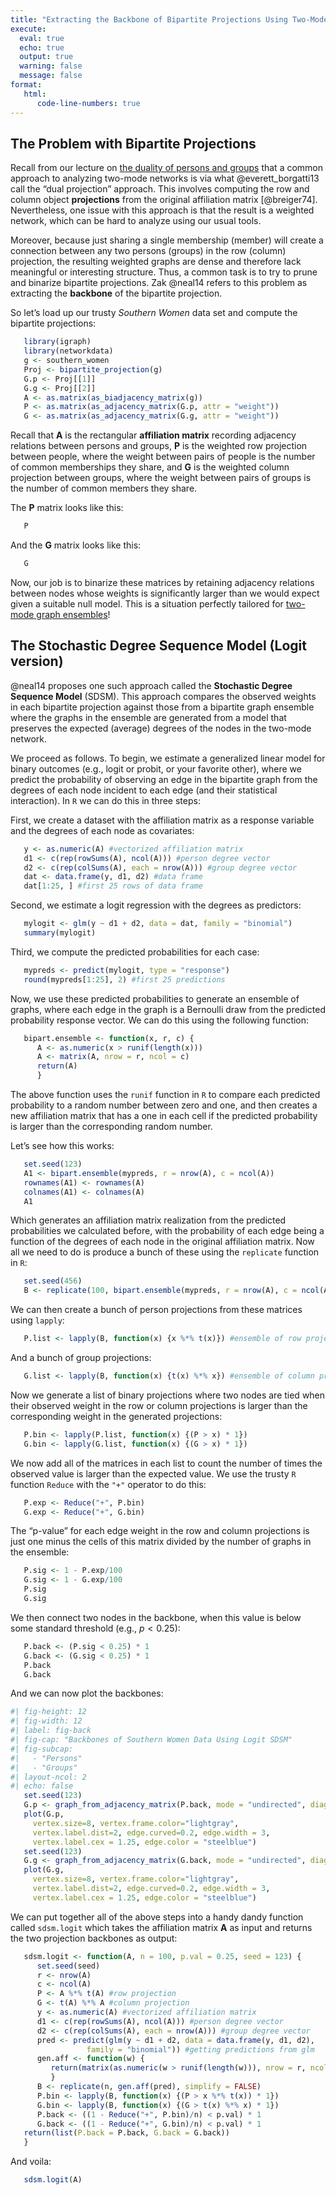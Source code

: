 ```yaml
---
title: "Extracting the Backbone of Bipartite Projections Using Two-Mode Graph Ensembles"
execute: 
  eval: true
  echo: true
  output: true
  warning: false
  message: false
format: 
   html:
      code-line-numbers: true
---
```


## The Problem with Bipartite Projections

Recall from our lecture on [the duality of persons and groups](tm-duality.qmd) that a common approach to analyzing two-mode networks is via what @everett_borgatti13 call the "dual projection" approach. This involves computing the row and column object **projections** from the original affiliation matrix [@breiger74]. Nevertheless, one issue with this approach is that the result is a weighted network, which can be hard to analyze using our usual tools. 

Moreover, because just sharing a single membership (member) will create a connection between any two persons (groups) in the row (column) projection, the resulting weighted graphs are dense and therefore lack meaningful or interesting structure. Thus, a common task is to try to prune and binarize bipartite projections. Zak @neal14 refers to this problem as extracting the **backbone** of the bipartite projection. 

So let's load up our trusty *Southern Women* data set and compute the bipartite projections:

```r
   library(igraph)
   library(networkdata)
   g <- southern_women
   Proj <- bipartite_projection(g)
   G.p <- Proj[[1]]
   G.g <- Proj[[2]]
   A <- as.matrix(as_biadjacency_matrix(g))
   P <- as.matrix(as_adjacency_matrix(G.p, attr = "weight"))
   G <- as.matrix(as_adjacency_matrix(G.g, attr = "weight"))
```

Recall that $\mathbf{A}$ is the rectangular **affiliation matrix** recording adjacency relations between persons and groups, $\mathbf{P}$ is the weighted row projection between people, where the weight between pairs of people is the number of common memberships they share, and $\mathbf{G}$ is the weighted column projection between groups, where the weight between pairs of groups is the number of common members they share.

The $\mathbf{P}$ matrix looks like this:

```r
   P
```

And the $\mathbf{G}$ matrix looks like this:

```r
   G
```

Now, our job is to binarize these matrices by retaining adjacency relations between nodes whose weights is significantly larger than we would expect given a suitable null model. This is a situation perfectly tailored for [two-mode graph ensembles](tm-null.qmd)!

## The Stochastic Degree Sequence Model (Logit version)

@neal14 proposes one such approach called the **Stochastic Degree Sequence Model** (SDSM). This approach compares the observed weights in each bipartite projection against those from a bipartite graph ensemble where the graphs in the ensemble are generated from a model that preserves the expected (average) degrees of the nodes in the two-mode network. 

We proceed as follows. To begin, we estimate a generalized linear model for binary outcomes (e.g., logit or probit, or your favorite other), where we predict the probability of observing an edge in the bipartite graph from the degrees of each node incident to each edge (and their statistical interaction). In `R` we can do this in three steps:

First, we create a dataset with the affiliation matrix as a response variable and the degrees of each node as covariates:

```r
   y <- as.numeric(A) #vectorized affiliation matrix
   d1 <- c(rep(rowSums(A), ncol(A))) #person degree vector
   d2 <- c(rep(colSums(A), each = nrow(A))) #group degree vector
   dat <- data.frame(y, d1, d2) #data frame
   dat[1:25, ] #first 25 rows of data frame
```

Second, we estimate a logit regression with the degrees as predictors:

```r
   mylogit <- glm(y ~ d1 + d2, data = dat, family = "binomial")
   summary(mylogit)
```

Third, we compute the predicted probabilities for each case:

```r
   mypreds <- predict(mylogit, type = "response")
   round(mypreds[1:25], 2) #first 25 predictions
```

Now, we use these predicted probabilities to generate an ensemble of graphs, where each edge in the graph is a Bernoulli draw from the predicted probability response vector. We can do this using the following function:

```r
   bipart.ensemble <- function(x, r, c) {
      A <- as.numeric(x > runif(length(x)))
      A <- matrix(A, nrow = r, ncol = c)
      return(A)
      }
```

The above function uses the `runif` function in `R` to compare each predicted probability to a random number between zero and one, and then creates a new affiliation matrix that has a one in each cell if the predicted probability is larger than the corresponding random number. 

Let's see how this works:

```r
   set.seed(123)
   A1 <- bipart.ensemble(mypreds, r = nrow(A), c = ncol(A))
   rownames(A1) <- rownames(A)
   colnames(A1) <- colnames(A)
   A1
```

Which generates an affiliation matrix realization from the predicted probabilities we calculated before, with the probability of each edge being a function of the degrees of each node in the original affiliation matrix. Now all we need to do is produce a bunch of these using the `replicate` function in `R`:

```r
   set.seed(456)
   B <- replicate(100, bipart.ensemble(mypreds, r = nrow(A), c = ncol(A)), simplify = FALSE)
```

We can then create a bunch of person projections from these matrices using `lapply`:

```r
   P.list <- lapply(B, function(x) {x %*% t(x)}) #ensemble of row projections
```

And a bunch of group projections:

```r
   G.list <- lapply(B, function(x) {t(x) %*% x}) #ensemble of column projections
```

Now we generate a list of binary projections where two nodes are tied when their observed weight in the row or column projections is larger than the corresponding weight in the generated projections:

```r
   P.bin <- lapply(P.list, function(x) {(P > x) * 1})
   G.bin <- lapply(G.list, function(x) {(G > x) * 1})
```

We now add all of the matrices in each list to count the number of times the observed value is larger than the expected value. We use the trusty `R` function `Reduce` with the `"+"` operator to do this:

```r
   P.exp <- Reduce("+", P.bin)
   G.exp <- Reduce("+", G.bin)
```

The "p-value" for each edge weight in the row and column projections is just one minus the cells of this matrix divided by the number of graphs in the ensemble:

```r
   P.sig <- 1 - P.exp/100
   G.sig <- 1 - G.exp/100
   P.sig
   G.sig
```

We then connect two nodes in the backbone, when this value is below some standard threshold (e.g., $p < 0.25$):

```r
   P.back <- (P.sig < 0.25) * 1
   G.back <- (G.sig < 0.25) * 1
   P.back
   G.back
```

And we can now plot the backbones:

```r
#| fig-height: 12
#| fig-width: 12
#| label: fig-back
#| fig-cap: "Backbones of Southern Women Data Using Logit SDSM"
#| fig-subcap:
#|   - "Persons"
#|   - "Groups"
#| layout-ncol: 2
#| echo: false
   set.seed(123)
   G.p <- graph_from_adjacency_matrix(P.back, mode = "undirected", diag = FALSE)
   plot(G.p, 
     vertex.size=8, vertex.frame.color="lightgray", 
     vertex.label.dist=2, edge.curved=0.2, edge.width = 3,
     vertex.label.cex = 1.25, edge.color = "steelblue")
   set.seed(123)
   G.g <- graph_from_adjacency_matrix(G.back, mode = "undirected", diag = FALSE)
   plot(G.g, 
     vertex.size=8, vertex.frame.color="lightgray", 
     vertex.label.dist=2, edge.curved=0.2, edge.width = 3,
     vertex.label.cex = 1.25, edge.color = "steelblue")
```

We can put together all of the above steps into a handy dandy function called `sdsm.logit` which takes the affiliation matrix $\mathbf{A}$ as input and returns the two projection backbones as output:

```r
   sdsm.logit <- function(A, n = 100, p.val = 0.25, seed = 123) {
      set.seed(seed)
      r <- nrow(A)
      c <- ncol(A)
      P <- A %*% t(A) #row projection
      G <- t(A) %*% A #column projection
      y <- as.numeric(A) #vectorized affiliation matrix
      d1 <- c(rep(rowSums(A), ncol(A))) #person degree vector
      d2 <- c(rep(colSums(A), each = nrow(A))) #group degree vector
      pred <- predict(glm(y ~ d1 + d2, data = data.frame(y, d1, d2), 
                 family = "binomial")) #getting predictions from glm
      gen.aff <- function(w) {
         return(matrix(as.numeric(w > runif(length(w))), nrow = r, ncol = c))    
         }
      B <- replicate(n, gen.aff(pred), simplify = FALSE)
      P.bin <- lapply(B, function(x) {(P > x %*% t(x)) * 1})
      G.bin <- lapply(B, function(x) {(G > t(x) %*% x) * 1})
      P.back <- ((1 - Reduce("+", P.bin)/n) < p.val) * 1
      G.back <- ((1 - Reduce("+", G.bin)/n) < p.val) * 1
   return(list(P.back = P.back, G.back = G.back))
   }
```

And voila:

```r
   sdsm.logit(A)
```



